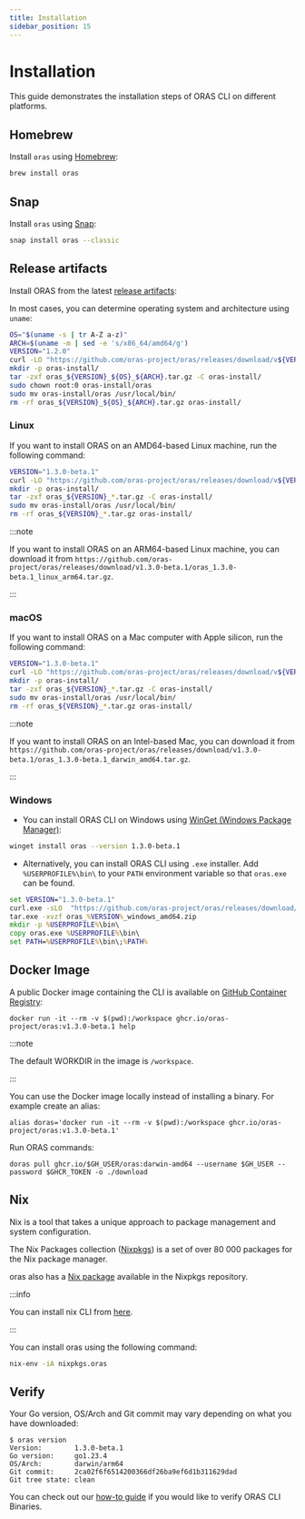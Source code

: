 ```yaml
---
title: Installation
sidebar_position: 15
---
```


# Installation

This guide demonstrates the installation steps of ORAS CLI on different platforms.

## Homebrew

Install `oras` using [Homebrew](https://brew.sh/):

```bash
brew install oras
```

## Snap

Install `oras` using [Snap](https://snapcraft.io/store):

```bash
snap install oras --classic
```

## Release artifacts

Install ORAS from the latest [release artifacts](https://github.com/oras-project/oras/releases):

In most cases, you can determine operating system and architecture using `uname`:

```bash
OS="$(uname -s | tr A-Z a-z)"
ARCH=$(uname -m | sed -e 's/x86_64/amd64/g')
VERSION="1.2.0"
curl -LO "https://github.com/oras-project/oras/releases/download/v${VERSION}/oras_${VERSION}_${OS}_${ARCH}.tar.gz"
mkdir -p oras-install/
tar -zxf oras_${VERSION}_${OS}_${ARCH}.tar.gz -C oras-install/
sudo chown root:0 oras-install/oras
sudo mv oras-install/oras /usr/local/bin/
rm -rf oras_${VERSION}_${OS}_${ARCH}.tar.gz oras-install/
```

### Linux

If you want to install ORAS on an AMD64-based Linux machine, run the following command:

```bash
VERSION="1.3.0-beta.1"
curl -LO "https://github.com/oras-project/oras/releases/download/v${VERSION}/oras_${VERSION}_linux_amd64.tar.gz"
mkdir -p oras-install/
tar -zxf oras_${VERSION}_*.tar.gz -C oras-install/
sudo mv oras-install/oras /usr/local/bin/
rm -rf oras_${VERSION}_*.tar.gz oras-install/
```
:::note

If you want to install ORAS on an ARM64-based Linux machine, you can download it from `https://github.com/oras-project/oras/releases/download/v1.3.0-beta.1/oras_1.3.0-beta.1_linux_arm64.tar.gz`.

:::

### macOS

If you want to install ORAS on a Mac computer with Apple silicon, run the following command:

```bash
VERSION="1.3.0-beta.1"
curl -LO "https://github.com/oras-project/oras/releases/download/v${VERSION}/oras_${VERSION}_darwin_arm64.tar.gz"
mkdir -p oras-install/
tar -zxf oras_${VERSION}_*.tar.gz -C oras-install/
sudo mv oras-install/oras /usr/local/bin/
rm -rf oras_${VERSION}_*.tar.gz oras-install/
```
:::note

If you want to install ORAS on an Intel-based Mac, you can download it from `https://github.com/oras-project/oras/releases/download/v1.3.0-beta.1/oras_1.3.0-beta.1_darwin_amd64.tar.gz`.

:::

### Windows

- You can install ORAS CLI on Windows using [WinGet (Windows Package Manager)](https://github.com/microsoft/winget-pkgs):

```bash
winget install oras --version 1.3.0-beta.1
```

- Alternatively, you can install ORAS CLI using `.exe` installer. Add `%USERPROFILE%\bin\` to your `PATH` environment variable so that `oras.exe` can be found.

```cmd
set VERSION="1.3.0-beta.1"
curl.exe -sLO  "https://github.com/oras-project/oras/releases/download/v%VERSION%/oras_%VERSION%_windows_amd64.zip"
tar.exe -xvzf oras_%VERSION%_windows_amd64.zip
mkdir -p %USERPROFILE%\bin\
copy oras.exe %USERPROFILE%\bin\
set PATH=%USERPROFILE%\bin\;%PATH%
```

## Docker Image

A public Docker image containing the CLI is available on [GitHub Container Registry](https://github.com/orgs/oras-project/packages/container/package/oras):

```
docker run -it --rm -v $(pwd):/workspace ghcr.io/oras-project/oras:v1.3.0-beta.1 help
```
:::note

The default WORKDIR in the image is `/workspace`.

:::

You can use the Docker image locally instead of installing a binary.
For example create an alias:

```
alias doras='docker run -it --rm -v $(pwd):/workspace ghcr.io/oras-project/oras:v1.3.0-beta.1'
```

Run ORAS commands:

```
doras pull ghcr.io/$GH_USER/oras:darwin-amd64 --username $GH_USER --password $GHCR_TOKEN -o ./download
```

## Nix

Nix is a tool that takes a unique approach to package management and system configuration.

The Nix Packages collection ([Nixpkgs](https://github.com/NixOS/nixpkgs)) is a set of over 80 000 packages for the Nix package manager.

oras also has a [Nix package](https://github.com/NixOS/nixpkgs/blob/master/pkgs/development/tools/oras/default.nix) available in the Nixpkgs repository.
 
:::info

You can install nix CLI from [here](https://nixos.org/download.html).

:::

You can install oras using the following command:

```bash
nix-env -iA nixpkgs.oras
```

## Verify

Your Go version, OS/Arch and Git commit may vary depending on what you have downloaded:
```shell
$ oras version
Version:        1.3.0-beta.1
Go version:     go1.23.4
OS/Arch:        darwin/arm64
Git commit:     2ca02f6f6514200366df26ba9ef6d1b311629dad
Git tree state: clean
```

You can check out our [how-to guide](./how_to_guides/verifying_binaries.mdx) if you would like to verify ORAS CLI Binaries.